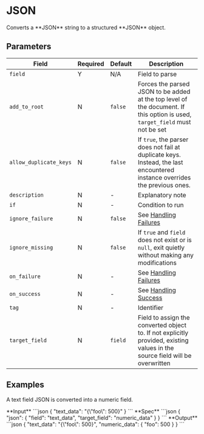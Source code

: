 
# JSON

<Synopsis>
Converts a **JSON** string to a structured **JSON** object.
</Synopsis>

## Parameters

|Field|Required|Default|Description|
|---|---|---|---|
|`field`|Y|N/A|Field to parse|
|`add_to_root`|N|`false`|Forces the parsed JSON to be added at the top level of the document. If this option is used, `target_field` must not be set|
|`allow_duplicate_keys`|N|`false`|If `true`, the parser does not fail at duplicate keys. Instead, the last encountered instance overrides the previous ones.|
|`description`|N|-|Explanatory note|
|`if`|N|-|Condition to run|
|`ignore_failure`|N|`false`|See [Handling Failures](../handling-failures.mdx)|
|`ignore_missing`|N|`false`|If `true` and `field` does not exist or is `null`, exit quietly without making any modifications|
|`on_failure`|N|-|See [Handling Failures](../handling-failures.mdx)|
|`on_success`|N|-|See [Handling Success](../handling-success.mdx)|
|`tag`|N|-|Identifier|
|`target_field`|N|`field`|Field to assign the converted object to. If not explicitly provided, existing values in the source field will be overwritten|

## Examples

A text field JSON is converted into a numeric field.

<Example>
   <Description>
      **Input**
   </Description>
   <SampleCode>
      ```json
      {
         "text_data": "{\"foo\": 500}"
      }
      ```
   </SampleCode>

   <Description>
      **Spec**
   </Description>
   <SampleCode>
      ```json
      {
         "json": {
            "field": "text_data",
            "target_field": "numeric_data"
         }
      }
      ```
   </SampleCode>

   <Description>
      **Output**
   </Description>
   <SampleCode>
      ```json
      {
         "text_data": "{\"foo\": 500}",
         "numeric_data": {
            "foo": 500
         }
      }
      ```
   </SampleCode>
</Example>
